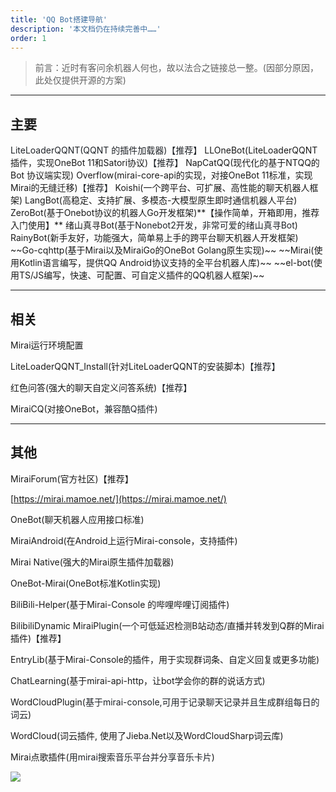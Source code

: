 ```yaml
---
title: 'QQ Bot搭建导航'
description: '本文档仍在持续完善中……'
order: 1
---
```



> 前言：近时有客问余机器人何也，故以法合之链接总一整。(因部分原因，此处仅提供开源的方案) 
>

---

## 主要

<Card>
<font style="color:rgb(31, 35, 40);">LiteLoaderQQNT(QQNT 的插件加载器)【推荐】</font>
<GithubCard repo='LiteLoaderQQNT/LiteLoaderQQNT' />
</Card>

<Card>
LLOneBot(LiteLoaderQQNT插件，实现OneBot 11和Satori协议)<font style="color:rgb(31, 35, 40);">【推荐】</font>
<GithubCard repo='LLOneBot/LLOneBot' />
</Card>

<Card>
NapCatQQ(现代化的基于NTQQ的Bot 协议端实现)<font style="color:rgb(31, 35, 40);"></font>
<GithubCard repo='NapNeko/NapCatQQ' />
</Card>

<Card>
Overflow(mirai-core-api的实现，对接OneBot 11标准，实现Mirai的无缝迁移)<font style="color:rgb(31, 35, 40);">【推荐】</font>
<GithubCard repo='MrXiaoM/Overflow' />
</Card>

<Card>
Koishi(一个跨平台、可扩展、高性能的聊天机器人框架)
<GithubCard repo='koishijs/koishi' />
</Card>

<Card>
LangBot(高稳定、支持扩展、多模态-大模型原生即时通信机器人平台)
<GithubCard repo='RockChinQ/LangBot' />
</Card>

<Card>
ZeroBot(基于Onebot协议的机器人Go开发框架)**【操作简单，开箱即用，推荐入门使用】**
<GithubCard repo='FloatTech/ZeroBot-Plugin' />
</Card>

<Card>
绪山真寻Bot(<font style="color:rgb(31, 35, 40);">基于Nonebot2开发，非常可爱的绪山真寻Bot</font>)
<GithubCard repo='HibiKier/zhenxun_bot' />
</Card>

<Card>
RainyBot(新手友好，功能强大，简单易上手的跨平台聊天机器人开发框架)
<GithubCard repo='RainyBot-Core' />
</Card>

<Card>
~~Go-cqhttp(基于Mirai以及MiraiGo的OneBot Golang原生实现)~~
<GithubCard repo='Mrs4s/go-cqhttp' />
</Card>

<Card>
~~Mirai(使用Kotlin语言编写，提供QQ Android协议支持的全平台机器人库)~~
<GithubCard repo='mamoe/mirai' />
</Card>

<Card>
~~el-bot(使用TS/JS编写，快速、可配置、可自定义插件的QQ机器人框架)~~
<GithubCard repo='YunYouJun/el-bot' />
</Card>

---

## 相关
Mirai运行环境配置
<GithubCard repo='iTXTech/mcl-installer' />

LiteLoaderQQNT_Install(针对LiteLoaderQQNT的安装脚本)<font style="color:rgb(31, 35, 40);">【推荐】</font>
<GithubCard repo='LiteLoaderQQNT_Install' />

红色问答(强大的聊天自定义问答系统)<font style="color:rgb(31, 35, 40);">【推荐】</font>
<GithubCard repo='super1207/redreply' />

MiraiCQ(对接OneBot，<font style="color:rgb(36, 41, 47);">兼容酷Q插件</font>)
<GithubCard repo='super1207/MiraiCQ' />

---

## 其他
MiraiForum(官方社区)【推荐】

[https://mirai.mamoe.net/](https://mirai.mamoe.net/)

OneBot(聊天机器人应用接口标准)
<GithubCard repo='howmanybots/onebot' />

MiraiAndroid(在Android上运行Mirai-console，支持插件)
<GithubCard repo='mzdluo123/MiraiAndroid' />

Mirai Native(强大的Mirai原生插件加载器)
<GithubCard repo='iTXTech/mirai-native' />

OneBot-Mirai(OneBot标准Kotlin实现)
<GithubCard repo='yyuueexxiinngg/onebot-kotli' />

BiliBili-Helper(基于Mirai-Console 的哔哩哔哩订阅插件)
<GithubCard repo='cssxsh/bilibili-helper' />

BilibiliDynamic MiraiPlugin(一个可低延迟检测B站动态/直播并转发到Q群的Mirai插件)【推荐】
<GithubCard repo='Colter23/bilibili-dynamic-mirai-plugin' />

EntryLib(基于Mirai-Console的插件，用于实现群词条、自定义回复或更多功能)
<GithubCard repo='BillYang2016/entrylib' />

ChatLearning(基于mirai-api-http，让bot学会你的群的说话方式)
<GithubCard repo='JHue58/ChatLearning' />

WordCloudPlugin(<font style="color:rgb(31, 35, 40);">基于mirai-console,可用于记录聊天记录并且生成群组每日的词云</font>)
<GithubCard repo='myot233/WordCloudPlugin' />

WordCloud(词云插件, 使用了Jieba.Net以及WordCloudSharp词云库)
<GithubCard repo='Hellobaka/WordCloud' />

Mirai点歌插件(<font style="color:rgb(31, 35, 40);">用mirai搜索音乐平台并分享音乐卡片</font>)
<GithubCard repo='khjxiaogu/MiraiSongPlugin' />



![](https://cdn.nlark.com/yuque/0/2021/png/21392807/1618465400740-63ff3f79-7908-40c0-9a17-49fa52bd92fc.png)


